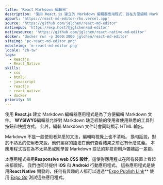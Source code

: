 ```yaml
---
title: 'React Markdown 編輯器'
description: '使用 React.js 建立的 Markdown 編輯器應用程式，旨在方便編輯 Markdown 文件'
appurl: 'https://react-md-editor-rho.vercel.app'
source: 'https://github.com/jglchen/react-md-editor'
nativepub: 'https://exp.host/@jglchen/md-editor'
nativesource: 'https://github.com/jglchen/react-native-md-editor'
docker: 'docker run -p 3000:3000 jglchen/react-md-editor'
siteimg: 'pc-react-md-editor.png'
mobileimg: 'm-react-md-editor.png'
locale: 'zh-tw'
tags:
  - Reactjs
  - React_Native
skills:
  - css
  - html5
  - javascript
  - reactjs
  - react-native
  - docker
priority: 59
---
```


使用 **React.js** 建立 Markdown 編輯器應用程式是為了方便編輯 Markdown 文件。 **WYSIWYG**編輯器允許對 Markdown 缺乏經驗的使用者使用熟悉的工具列按鈕和快捷方式。 此外，編輯 Markdown 文件時會同時顯示 HTML 輸出。

Markdown 不是一般使用者熟悉的文法，編輯時視覺上也不清晰。 換句話說，對於不熟悉的使用者來說，他們編寫的語法在他們查看結果之前沒有什麼意義。 本應用程式旨在為不太熟悉或剛學習 Markdown 語法的非技術用戶彌補這一差距。

本應用程式採用**Responsive web  CSS 設計**，這使得應用程式在所有裝置上看起來都很好。 我們也同時提供 **iOS** 和 **Android** 行動應用程式。 這些應用程式是使用**React Native** 開發的，任何有興趣的人都可以透過**[Expo Publish Link](https://expo.dev/@jglchen/md-editor)** 使用 [Expo Go](https://expo.dev/client) 測試這些應用程式。

